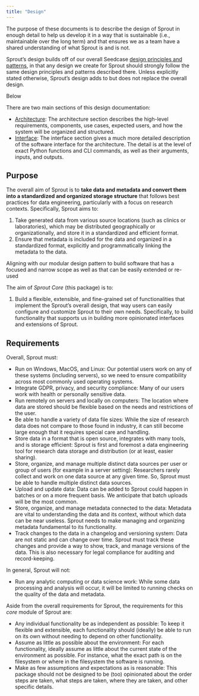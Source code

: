 ```yaml
---
title: "Design"
---
```


The purpose of these documents is to describe the design of Sprout in
enough detail to help us develop it in a way that is sustainable (i.e.,
maintainable over the long term) and that ensures we as a team have a
shared understanding of what Sprout is and is not.

Sprout's design builds off of our overall Seedcase [design principles
and patterns](https://design.seedcase-project.org/), in that any design
we create for Sprout should strongly follow the same design principles
and patterns described there. Unless explicitly stated otherwise,
Sprout's design adds to but does not replace the overall design.

Below

There are two main sections of this design documentation:

-   [Architecture](architecture/index.qmd): The architecture section
    describes the high-level requirements, components, use cases,
    expected users, and how the system will be organized and structured.
-   [Interface](interface/index.qmd): The interface section gives a much
    more detailed description of the software interface for the
    architecture. The detail is at the level of exact Python functions
    and CLI commands, as well as their arguments, inputs, and outputs.

## Purpose

The overall aim of Sprout is to **take data and metadata and convert
them into a standardized and organized storage structure** that follows
best practices for data engineering, particularly with a focus on
research contexts. Specifically, Sprout aims to:

1.  Take generated data from various source locations (such as clinics
    or laboratories), which may be distributed geographically or
    organizationally, and store it in a standardized and efficient
    format.
2.  Ensure that metadata is included for the data and organized in a
    standardized format, explicitly and programmatically linking the
    metadata to the data.

Aligning with our modular design pattern to build software that has a
focused and narrow scope as well as that can be easily extended or
re-used

The aim of *Sprout Core* (this package) is to:

1.  Build a flexible, extensible, and fine-grained set of
    functionalities that implement the Sprout's overall design, that way
    users can easily configure and customize Sprout to their own needs.
    Specifically, to build functionality that supports us in building
    more opinionated interfaces and extensions of Sprout.

## Requirements

Overall, Sprout must:

-   Run on Windows, MacOS, and Linux: Our potential users work on any of
    these systems (including servers), so we need to ensure
    compatibility across most commonly used operating systems.
-   Integrate GDPR, privacy, and security compliance: Many of our users
    work with health or personally sensitive data.
-   Run remotely on servers and locally on computers: The location where
    data are stored should be flexible based on the needs and
    restrictions of the user.
-   Be able to handle a variety of data file sizes: While the size of
    research data does not compare to those found in industry, it can
    still become large enough that it requires special care and
    handling.
-   Store data in a format that is open source, integrates with many
    tools, and is storage efficient: Sprout is first and foremost a data
    engineering tool for research data storage and distribution (or at
    least, easier sharing).
-   Store, organize, and manage multiple distinct data sources per user
    or group of users (for example in a server setting): Researchers
    rarely collect and work on one data source at any given time. So,
    Sprout must be able to handle multiple distinct data sources.
-   Upload and update data: Data can be added to Sprout could happen in
    batches or on a more frequent basis. We anticipate that batch
    uploads will be the most common.
-   Store, organize, and manage metadata connected to the data: Metadata
    are vital to understanding the data and its context, without which
    data can be near useless. Sprout needs to make managing and
    organizing metadata fundamental to its functionality.
-   Track changes to the data in a changelog and versioning system: Data
    are not static and can change over time. Sprout must track these
    changes and provide a way to show, track, and manage versions of the
    data. This is also necessary for legal compliance for auditing and
    record-keeping.

In general, Sprout will not:

-   Run any analytic computing or data science work: While some data
    processing and analysis will occur, it will be limited to running
    checks on the quality of the data and metadata.

Aside from the overall requirements for Sprout, the requirements for
this *core* module of Sprout are:

-   Any individual functionality be as independent as possible: To keep
    it flexible and extensible, each functionality should (ideally) be
    able to run on its own without needing to depend on other
    functionality.
-   Assume as little as possible about the environment: For each
    functionality, ideally assume as little about the current state of
    the environment as possible. For instance, what the exact path is on
    the filesystem or where in the filesystem the software is running.
-   Make as few assumptions and expectations as is reasonable: This
    package should not be designed to be (too) opinionated about the
    order steps are taken, what steps are taken, where they are taken,
    and other specific details.
